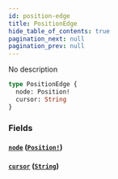 ```yaml
---
id: position-edge
title: PositionEdge
hide_table_of_contents: true
pagination_next: null
pagination_prev: null
---
```



No description

```graphql
type PositionEdge {
  node: Position!
  cursor: String
}
```


### Fields

#### [`node`](#) ([`Position!`](/docs/testnet/graphql/objects/position))




#### [`cursor`](#) ([`String`](/docs/testnet/graphql/scalars/string))







